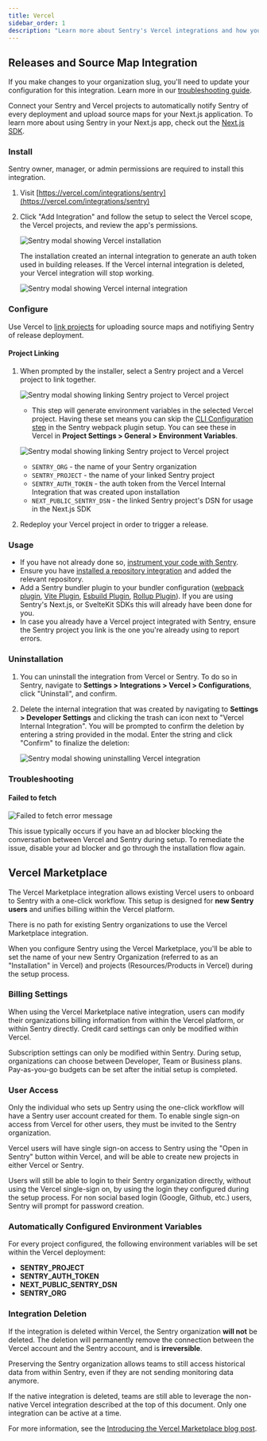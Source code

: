 ```yaml
---
title: Vercel
sidebar_order: 1
description: "Learn more about Sentry's Vercel integrations and how you can sync release deployments and source map uploads, as well as the Vercel Marketplace integration."
---
```


## Releases and Source Map Integration

<Alert level="warning">

If you make changes to your organization slug, you'll need to update your configuration for this integration. Learn more in our [troubleshooting guide](/organization/integrations/troubleshooting).

</Alert>

Connect your Sentry and Vercel projects to automatically notify Sentry of every deployment and upload source maps for your Next.js application.
To learn more about using Sentry in your Next.js app, check out the [Next.js SDK](/platforms/javascript/guides/nextjs/).

### Install

<Alert>

Sentry owner, manager, or admin permissions are required to install this integration.

</Alert>

1. Visit [https://vercel.com/integrations/sentry](https://vercel.com/integrations/sentry)

2. Click "Add Integration" and follow the setup to select the Vercel scope, the Vercel projects, and review the app's permissions.

   ![Sentry modal showing Vercel installation](./img/vercel_install.png)

   <Alert title="Important" level="warning">
     The installation created an internal integration to generate an auth token
     used in building releases. If the Vercel internal integration is deleted,
     your Vercel integration will stop working.
   </Alert>

   ![Sentry modal showing Vercel internal integration](./img/vercel_internal_integration.png)

### Configure

Use Vercel to [link projects](#project-linking) for uploading source maps and notifiying Sentry of release deployment.

#### Project Linking

1. When prompted by the installer, select a Sentry project and a Vercel project to link together.

   ![Sentry modal showing linking Sentry project to Vercel project](./img/vercel_link_project.png)

   - This step will generate environment variables in the selected Vercel project. Having these set means you can skip the [CLI Configuration step](https://github.com/getsentry/sentry-webpack-plugin#cli-configuration) in the Sentry webpack plugin setup. You can see these in Vercel in **Project Settings > General > Environment Variables**.

   ![Sentry modal showing linking Sentry project to Vercel project](./img/vercel_env_vars.png)

   - `SENTRY_ORG` - the name of your Sentry organization
   - `SENTRY_PROJECT` - the name of your linked Sentry project
   - `SENTRY_AUTH_TOKEN` - the auth token from the Vercel Internal Integration that was created upon installation
   - `NEXT_PUBLIC_SENTRY_DSN` - the linked Sentry project's DSN for usage in the Next.js SDK

2. Redeploy your Vercel project in order to trigger a release.

### Usage

- If you have not already done so, [instrument your code with Sentry](/platforms/javascript/).
- Ensure you have [installed a repository integration](/product/releases/setup/release-automation/) and added the relevant repository.
- Add a Sentry bundler plugin to your bundler configuration ([webpack plugin](https://www.npmjs.com/package/@sentry/webpack-plugin), [Vite Plugin](https://www.npmjs.com/package/@sentry/vite-plugin), [Esbuild Plugin](https://www.npmjs.com/package/@sentry/esbuild-plugin), [Rollup Plugin](https://www.npmjs.com/package/@sentry/rollup-plugin)). If you are using Sentry's Next.js, or SvelteKit SDKs this will already have been done for you.
- In case you already have a Vercel project integrated with Sentry, ensure the Sentry project you link is the one you're already using to report errors.

### Uninstallation

1. You can uninstall the integration from Vercel or Sentry. To do so in Sentry, navigate to **Settings > Integrations > Vercel > Configurations**, click "Uninstall", and confirm.

2. Delete the internal integration that was created by navigating to **Settings > Developer Settings** and clicking the trash can icon next to "Vercel Internal Integration". You will be prompted to confirm the deletion by entering a string provided in the modal. Enter the string and click "Confirm" to finalize the deletion:

   ![Sentry modal showing uninstalling Vercel integration](./img/vercel_delete_internal_integration.png)

### Troubleshooting

#### Failed to fetch

![Failed to fetch error message](./img/vercel_failed_to_fetch.png)

This issue typically occurs if you have an ad blocker blocking the conversation between Vercel and Sentry during setup. To remediate the issue, disable your ad blocker and go through the installation flow again.

## Vercel Marketplace

The Vercel Marketplace integration allows existing Vercel users to onboard to Sentry with a one-click workflow. This setup is designed for **new Sentry users** and unifies billing within the Vercel platform. 

There is no path for existing Sentry organizations to use the Vercel Marketplace integration.

When you configure Sentry using the Vercel Marketplace, you'll be able to set the name of your new Sentry Organization (referred to as an "Installation" in Vercel) and projects (Resources/Products in Vercel) during the setup process. 

### Billing Settings 

When using the Vercel Marketplace native integration, users can modify their organizations billing information from within the Vercel platform, or within Sentry directly. Credit card settings can only be modified within Vercel. 

Subscription settings can only be modified within Sentry. During setup, organizations can choose between Developer, Team or Business plans. Pay-as-you-go budgets can be set after the initial setup is completed.

### User Access

<Alert>
  Only the individual who sets up Sentry using the one-click workflow will have a Sentry user account created for them. To enable single sign-on access from Vercel for other users, they must be invited to the Sentry organization.
</Alert>

Vercel users will have single sign-on access to Sentry using the "Open in Sentry" button within Vercel, and will be able to create new projects in either Vercel or Sentry. 

Users will still be able to login to their Sentry organization directly, without using the Vercel single-sign on, by using the login they configured during the setup process. For non social based login (Google, Github, etc.) users, Sentry will prompt for password creation.

### Automatically Configured Environment Variables

For every project configured, the following environment variables will be set within the Vercel deployment: 

- **SENTRY_PROJECT**
- **SENTRY_AUTH_TOKEN**
- **NEXT_PUBLIC_SENTRY_DSN**
- **SENTRY_ORG** 

### Integration Deletion 

If the integration is deleted within Vercel, the Sentry organization **will not** be deleted. The deletion will permanently remove the connection between the Vercel account and the Sentry account, and is **irreversible**. 

Preserving the Sentry organization allows teams to still access historical data from within Sentry, even if they are not sending monitoring data anymore. 

If the native integration is deleted, teams are still able to leverage the non-native Vercel integration described at the top of this document. Only one integration can be active at a time. 

For more information, see the [Introducing the Vercel Marketplace blog post](https://vercel.com/blog/introducing-the-vercel-marketplace).


